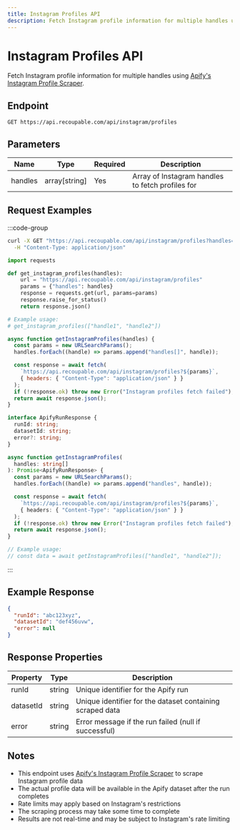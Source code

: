 ```yaml
---
title: Instagram Profiles API
description: Fetch Instagram profile information for multiple handles using Apify scraper.
---
```


# Instagram Profiles API

Fetch Instagram profile information for multiple handles using [Apify's Instagram Profile Scraper](https://apify.com/apify/instagram-profile-scraper).

## Endpoint

```http
GET https://api.recoupable.com/api/instagram/profiles
```

## Parameters

| Name    | Type          | Required | Description                                      |
| ------- | ------------- | -------- | ------------------------------------------------ |
| handles | array[string] | Yes      | Array of Instagram handles to fetch profiles for |

## Request Examples

:::code-group

```bash [cURL]
curl -X GET "https://api.recoupable.com/api/instagram/profiles?handles=handle1&handles=handle2" \
  -H "Content-Type: application/json"
```

```python [Python]
import requests

def get_instagram_profiles(handles):
    url = "https://api.recoupable.com/api/instagram/profiles"
    params = {"handles": handles}
    response = requests.get(url, params=params)
    response.raise_for_status()
    return response.json()

# Example usage:
# get_instagram_profiles(["handle1", "handle2"])
```

```javascript [JavaScript]
async function getInstagramProfiles(handles) {
  const params = new URLSearchParams();
  handles.forEach((handle) => params.append("handles[]", handle));

  const response = await fetch(
    `https://api.recoupable.com/api/instagram/profiles?${params}`,
    { headers: { "Content-Type": "application/json" } }
  );
  if (!response.ok) throw new Error("Instagram profiles fetch failed");
  return await response.json();
}
```

```typescript [TypeScript]
interface ApifyRunResponse {
  runId: string;
  datasetId: string;
  error?: string;
}

async function getInstagramProfiles(
  handles: string[]
): Promise<ApifyRunResponse> {
  const params = new URLSearchParams();
  handles.forEach((handle) => params.append("handles", handle));

  const response = await fetch(
    `https://api.recoupable.com/api/instagram/profiles?${params}`,
    { headers: { "Content-Type": "application/json" } }
  );
  if (!response.ok) throw new Error("Instagram profiles fetch failed");
  return await response.json();
}

// Example usage:
// const data = await getInstagramProfiles(["handle1", "handle2"]);
```

:::

## Example Response

```json filename="Response"
{
  "runId": "abc123xyz",
  "datasetId": "def456uvw",
  "error": null
}
```

## Response Properties

| Property  | Type   | Description                                               |
| --------- | ------ | --------------------------------------------------------- |
| runId     | string | Unique identifier for the Apify run                       |
| datasetId | string | Unique identifier for the dataset containing scraped data |
| error     | string | Error message if the run failed (null if successful)      |

## Notes

- This endpoint uses [Apify's Instagram Profile Scraper](https://apify.com/apify/instagram-profile-scraper) to scrape Instagram profile data
- The actual profile data will be available in the Apify dataset after the run completes
- Rate limits may apply based on Instagram's restrictions
- The scraping process may take some time to complete
- Results are not real-time and may be subject to Instagram's rate limiting
